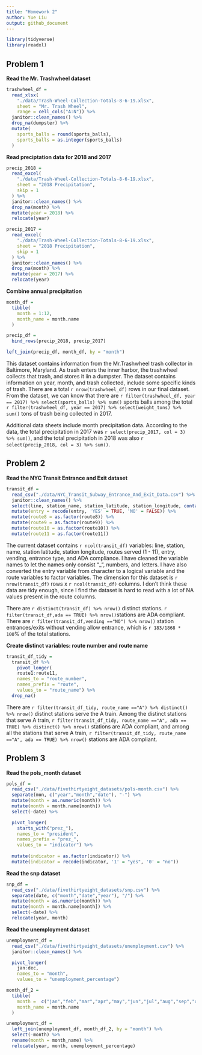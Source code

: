 ```yaml
---
title: "Homework 2"
author: Yue Liu
output: github_document
---
```


```r
library(tidyverse)
library(readxl)
```

## Problem 1

**Read the Mr. Trashwheel dataset**

```r
trashwheel_df = 
  read_xlsx(
    "./data/Trash-Wheel-Collection-Totals-8-6-19.xlsx",
    sheet = "Mr. Trash Wheel",
    range = cell_cols("A:N")) %>% 
  janitor::clean_names() %>% 
  drop_na(dumpster) %>% 
  mutate(
    sports_balls = round(sports_balls),
    sports_balls = as.integer(sports_balls)
  )      

```

**Read preciptation data for 2018 and 2017**

```r
precip_2018 = 
  read_excel(
    "./data/Trash-Wheel-Collection-Totals-8-6-19.xlsx",
    sheet = "2018 Precipitation",
    skip = 1
  ) %>%
  janitor::clean_names() %>%
  drop_na(month) %>% 
  mutate(year = 2018) %>% 
  relocate(year)

precip_2017 = 
  read_excel(
    "./data/Trash-Wheel-Collection-Totals-8-6-19.xlsx",
    sheet = "2018 Precipitation",
    skip = 1
  ) %>%
  janitor::clean_names() %>%
  drop_na(month) %>% 
  mutate(year = 2017) %>% 
  relocate(year)
```

**Combine annual precipitation**

```r
month_df = 
  tibble(
    month = 1:12,
    month_name = month.name
  )

precip_df =
  bind_rows(precip_2018, precip_2017)

left_join(precip_df, month_df, by = "month")
```

This dataset contains information from the Mr.Trashwheel trash collector in Baltimore, Maryland. As trash enters the inner harbor, the trashwheel collects that trash, and stores it iin a dumpster. The dataset contains information on year, month, and trash collected, include some specific kinds of trash. There are a total `r nrow(trashwheel_df)` rows in our final dataset. From the dataset, we can know that there are `r filter(trashwheel_df, year == 2017) %>% select(sports_balls) %>% sum()` sports balls among the total `r filter(trashwheel_df, year == 2017) %>% select(weight_tons) %>% sum()` tons of trash being collected in 2017.

Additional data sheets include month precipitation data. According to the data, the total precipitation in 2017 was `r select(precip_2017, col = 3) %>% sum()`, and the total precipitatioh in 2018 was also `r select(precip_2018, col = 3) %>% sum()`. 

## Problem 2

**Read the NYC Transit Entrance and Exit dataset**

```r
transit_df = 
  read_csv("./data/NYC_Transit_Subway_Entrance_And_Exit_Data.csv") %>% 
  janitor::clean_names() %>% 
  select(line, station_name, station_latitude, station_longitude, contains("route"), entry, vending, entrance_type, ada) %>% 
  mutate(entry = recode(entry, 'YES' = TRUE, 'NO' = FALSE)) %>% 
  mutate(route8 = as.factor(route8)) %>% 
  mutate(route9 = as.factor(route9)) %>% 
  mutate(route10 = as.factor(route10)) %>% 
  mutate(route11 = as.factor(route11))
```

The current dataset contains `r ncol(transit_df)` variables: line, station, name, station latitude, station longitude, routes served (1 - 11), entry, vending, entrance type, and ADA compliance. I have cleaned the variable names to let the names only consist "_", numbers, and letters. I have also converted the entry variable from character to a logical variable and the route variables to factor variables. The dimension for this dataset is `r nrow(transit_df)` rows x `r ncol(transit_df)` columns. I don't think these data are tidy enough, since I find the dataset is hard to read with a lot of NA values present in the route columns. 

There are `r distinct(transit_df) %>% nrow()` distinct stations.
`r filter(transit_df,ada == TRUE) %>% nrow()`stations are ADA compliant.
There are `r filter(transit_df,vending =="NO") %>% nrow()` station entrances/exits without vending allow entrance, which is `r 183/1868 * 100`% of the total stations. 

**Create distinct variables: route number and route name**

```r
transit_df_tidy = 
  transit_df %>% 
    pivot_longer(
    route1:route11,
    names_to = "route_number",
    names_prefix = "route",
    values_to = "route_name") %>% 
  drop_na()
```

There are `r filter(transit_df_tidy, route_name =="A") %>% distinct() %>% nrow()` distinct stations serve the A train.
Among the distinct stations that serve A train, `r filter(transit_df_tidy, route_name =="A", ada == TRUE) %>% distinct() %>% nrow()` stations are ADA compliant, and among all the stations that serve A train, `r filter(transit_df_tidy, route_name =="A", ada == TRUE) %>% nrow()` stations are ADA compliant.


## Problem 3

**Read the pols_month dataset**

```r
pols_df = 
  read_csv("./data/fivethirtyeight_datasets/pols-month.csv") %>% 
  separate(mon, c("year","month","date"), "-") %>% 
  mutate(month = as.numeric(month)) %>% 
  mutate(month = month.name[month]) %>% 
  select(-date) %>% 

  pivot_longer(
    starts_with("prez_"),
    names_to = "president",
    names_prefix = "prez_",
    values_to = "indicator") %>% 
  
  mutate(indicator = as.factor(indicator)) %>% 
  mutate(indicator = recode(indicator, '1' = "yes", '0' = "no"))
```

**Read the snp dataset**

```r
snp_df = 
  read_csv("./data/fivethirtyeight_datasets/snp.csv") %>% 
  separate(date, c("month","date","year"), "/") %>% 
  mutate(month = as.numeric(month)) %>% 
  mutate(month = month.name[month]) %>% 
  select(-date) %>% 
  relocate(year, month)
```

**Read the unemployment dataset**

```r
unemployment_df = 
  read_csv("./data/fivethirtyeight_datasets/unemployment.csv") %>% 
  janitor::clean_names() %>% 

  pivot_longer(
    jan:dec,
    names_to = "month",
    values_to = "unemployment_percentage")
```
  
```r
month_df_2 = 
  tibble(
    month =  c("jan","feb","mar","apr","may","jun","jul","aug","sep","oct","nov","dec"),
    month_name = month.name
  )

unemployment_df =
  left_join(unemployment_df, month_df_2, by = "month") %>% 
  select(-month) %>% 
  rename(month = month_name) %>% 
  relocate(year, month, unemployment_percentage)
```


